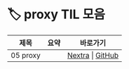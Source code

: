 
# 🏷️ proxy TIL 모음

<LabelIcons />

| 제목 | 요약 | 바로가기 |
|------|------|----------|
| 05 proxy |  | [Nextra](/til/til-2025/til-07/05-proxy) \| [GitHub](https://github.com/MinHyeok-lee1/TIL/blob/main/2025/07/05-proxy.md) |
